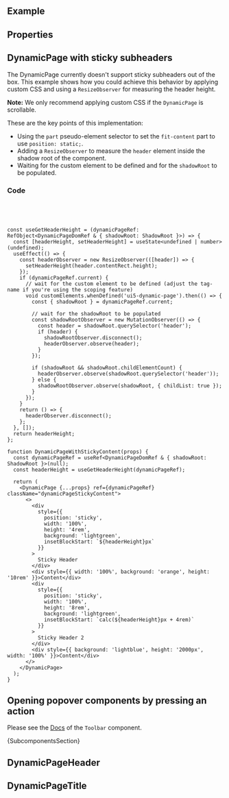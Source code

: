
<Meta of={ComponentStories} />

<DocsHeader of={ComponentStories} />

## Example

<Canvas of={ComponentStories.Default} />

## Properties

<ControlsWithNote of={ComponentStories.Default} />

## DynamicPage with sticky subheaders

The DynamicPage currently doesn't support sticky subheaders out of the box.
This example shows how you could achieve this behavior by applying custom CSS and using a `ResizeObserver` for measuring the header height.

**Note:** We only recommend applying custom CSS if the `DynamicPage` is scrollable.

<Canvas of={ComponentStories.StickyContentHeaders} sourceState="none" />

These are the key points of this implementation:

- Using the `part` pseudo-element selector to set the `fit-content` part to use `position: static;`.
- Adding a `ResizeObserver` to measure the `header` element inside the shadow root of the component.
- Waiting for the custom element to be defined and for the `shadowRoot` to be populated.

### Code

```css
.dynamicPageStickyContent::part(fit-content) {
  position: static;
}
```

```tsx
const useGetHeaderHeight = (dynamicPageRef: RefObject<DynamicPageDomRef & { shadowRoot: ShadowRoot }>) => {
  const [headerHeight, setHeaderHeight] = useState<undefined | number>(undefined);
  useEffect(() => {
    const headerObserver = new ResizeObserver(([header]) => {
      setHeaderHeight(header.contentRect.height);
    });
    if (dynamicPageRef.current) {
      // wait for the custom element to be defined (adjust the tag-name if you're using the scoping feature)
      void customElements.whenDefined('ui5-dynamic-page').then(() => {
        const { shadowRoot } = dynamicPageRef.current;

        // wait for the shadowRoot to be populated
        const shadowRootObserver = new MutationObserver(() => {
          const header = shadowRoot.querySelector('header');
          if (header) {
            shadowRootObserver.disconnect();
            headerObserver.observe(header);
          }
        });

        if (shadowRoot && shadowRoot.childElementCount) {
          headerObserver.observe(shadowRoot.querySelector('header'));
        } else {
          shadowRootObserver.observe(shadowRoot, { childList: true });
        }
      });
    }
    return () => {
      headerObserver.disconnect();
    };
  }, []);
  return headerHeight;
};

function DynamicPageWithStickyContent(props) {
  const dynamicPageRef = useRef<DynamicPageDomRef & { shadowRoot: ShadowRoot }>(null);
  const headerHeight = useGetHeaderHeight(dynamicPageRef);

  return (
    <DynamicPage {...props} ref={dynamicPageRef} className="dynamicPageStickyContent">
      <>
        <div
          style={{
            position: 'sticky',
            width: '100%',
            height: '4rem',
            background: 'lightgreen',
            insetBlockStart: `${headerHeight}px`
          }}
        >
          Sticky Header
        </div>
        <div style={{ width: '100%', background: 'orange', height: '10rem' }}>Content</div>
        <div
          style={{
            position: 'sticky',
            width: '100%',
            height: '8rem',
            background: 'lightgreen',
            insetBlockStart: `calc(${headerHeight}px + 4rem)`
          }}
        >
          Sticky Header 2
        </div>
        <div style={{ background: 'lightblue', height: '2000px', width: '100%' }}>Content</div>
      </>
    </DynamicPage>
  );
}
```

## Opening popover components by pressing an action

Please see the [Docs](?path=/docs/layouts-floorplans-toolbar--docs#open-popovers-with-toolbarbutton) of the `Toolbar` component.

<Markdown>{SubcomponentsSection}</Markdown>

## DynamicPageHeader

<Description of={DynamicPageHeader} />
<ArgTypesWithNote of={DynamicPageHeader} />

## DynamicPageTitle

<Description of={DynamicPageTitle} />
<ArgTypesWithNote of={DynamicPageTitle} />

<Footer />
